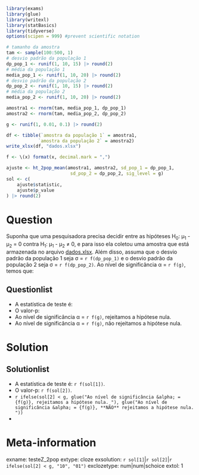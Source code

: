 ```r
library(exams)
library(glue)
library(writexl)
library(statBasics)
library(tidyverse)
options(scipen = 999) #prevent scientific notation

# tamanho da amostra
tam <- sample(100:500, 1)
# desvio padrão da população 1
dp_pop_1 <- runif(1, 10, 15) |> round(2)
# média da população 1
media_pop_1 <- runif(1, 10, 20) |> round(2)
# desvio padrão da população 2
dp_pop_2 <- runif(1, 10, 15) |> round(2)
# média da população 2
media_pop_2 <- runif(1, 10, 20) |> round(2)

amostra1 <- rnorm(tam, media_pop_1, dp_pop_1)
amostra2 <- rnorm(tam, media_pop_2, dp_pop_2)

g <- runif(1, 0.01, 0.1) |> round(2)

df <- tibble(`amostra da população 1` = amostra1,
            `amostra da população 2` = amostra2)
write_xlsx(df, "dados.xlsx")

f <- \(x) format(x, decimal.mark = ",")

ajuste <- ht_2pop_mean(amostra1, amostra2, sd_pop_1 = dp_pop_1,
                        sd_pop_2 = dp_pop_2, sig_level = g)
sol <- c(
    ajuste$statistic,
    ajuste$p_value
) |> round(2)
```

Question
========

Suponha que uma pesquisadora precisa decidir entre as hipóteses H~0~: &mu;~1~ - &mu;~2~ = 0  contra H~1~: &mu;~1~ - &mu;~2~ &#8800; 0, e para isso ela coletou uma amostra que está armazenada no arquivo [dados.xlsx](dados.xlsx). Além disso, assuma que o desvio padrão da população 1 seja &sigma; = `r f(dp_pop_1)` e o desvio padrão da população 2 seja &sigma; = `r f(dp_pop_2)`. Ao nível de significância &alpha; = `r f(g)`, temos que:

Questionlist
------------

* A estatística de teste é: 
* O valor-p: 
* Ao nível de significância &alpha; = `r f(g)`, rejeitamos a hipótese nula.
* Ao nível de significância &alpha; = `r f(g)`, não rejeitamos a hipótese nula.

Solution
========
Solutionlist
------------

* A estatística de teste é: `r f(sol[1])`.
* O valor-p: `r f(sol[2])`.
* `r ifelse(sol[2] < g, glue("Ao nível de significância &alpha; = {f(g)}, rejeitamos a hipótese nula. "), glue("Ao nível de significância &alpha; = {f(g)}, **NÃO** rejeitamos a hipótese nula. "))` 
*  

Meta-information
================
exname: testeZ_2pop
extype: cloze
exsolution: `r sol[1]`|`r sol[2]`|`r ifelse(sol[2] < g, "10", "01")`
exclozetype: num|num|schoice
extol: 1